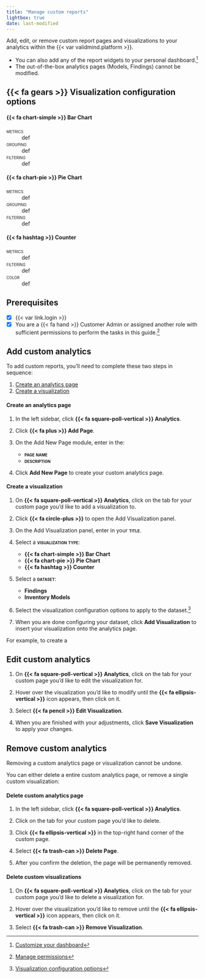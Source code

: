 ```yaml
---
title: "Manage custom reports"
lightbox: true
date: last-modified
---
```


Add, edit, or remove custom report pages and visualizations to your analytics within the {{< var validmind.platform >}}. 

- You can also add any of the report widgets to your personal dashboard.[^1]
- The out-of-the-box analytics pages (Models, Findings) cannot be modified. 

::: {.callout collapse="true" appearance="minimal"}
## {{< fa gears >}} Visualization configuration options

#### {{< fa chart-simple >}} Bar Chart

[metrics]{.smallcaps}
: def

[grouping]{.smallcaps}
: def

[filtering]{.smallcaps}
: def

#### {{< fa chart-pie >}} Pie Chart

[metrics]{.smallcaps}
: def

[grouping]{.smallcaps}
: def

[filtering]{.smallcaps}
: def

#### {{< fa hashtag >}} Counter

[metrics]{.smallcaps}
: def

[filtering]{.smallcaps}
: def

[color]{.smallcaps}
: def
:::

::: {.attn}

## Prerequisites

- [x] {{< var link.login >}}
- [x] You are a [{{< fa hand >}} Customer Admin]{.bubble} or assigned another role with sufficient permissions to perform the tasks in this guide.[^2] 

:::

## Add custom analytics

To add custom reports, you'll need to complete these two steps in sequence:

1. [Create an analytics page](#create-an-analytics-page)
2. [Create a visualization](#create-a-visualization)

#### Create an analytics page

1. In the left sidebar, click **{{< fa square-poll-vertical >}} Analytics**.

2. Click **{{< fa plus >}} Add Page**.

3. On the Add New Page module, enter in the:

    - **[page name]{.smallcaps}**
    - **[description]{.smallcaps}**

4. Click **Add New Page** to create your custom analytics page. 

#### Create a visualization

1. On **{{< fa square-poll-vertical >}} Analytics**, click on the tab for your custom page you'd like to add a visualization to. 

2. Click **{{< fa circle-plus >}}** to open the Add Visualization panel.

3. On the Add Visualization panel, enter in your **[title]{.smallcaps}**.

4. Select a **[visualization type]{.smallcaps}**:

    - **{{< fa chart-simple >}} Bar Chart**
    - **{{< fa chart-pie >}} Pie Chart**
    - **{{< fa hashtag >}} Counter**

5. Select a **[dataset]{.smallcaps}**:

    - **Findings**
    - **Inventory Models**

6. Select the visualization configuration options to apply to the dataset.[^3]

7. When you are done configuring your dataset, click **Add Visualization** to insert your visualization onto the analytics page.

For example, to create a 



## Edit custom analytics

1. On **{{< fa square-poll-vertical >}} Analytics**, click on the tab for your custom page you'd like to edit the visualization for.

2. Hover over the visualization you'd like to modify until the **{{< fa ellipsis-vertical >}}** icon appears, then click on it.

3. Select **{{< fa pencil >}} Edit Visualization**.

4. When you are finished with your adjustments, click **Save Visualization** to apply your changes.

## Remove custom analytics

::: {.callout-important title="Deletion of customized report setup is permanent."}
Removing a custom analytics page or visualization cannot be undone.
:::

You can either delete a entire custom analytics page, or remove a single custom visualization: 

#### Delete custom analytics page

1. In the left sidebar, click **{{< fa square-poll-vertical >}} Analytics**.

2. Click on the tab for your custom page you'd like to delete.

3. Click **{{< fa ellipsis-vertical >}}** in the top-right hand corner of the custom page.

4. Select **{{< fa trash-can >}} Delete Page**.

5. After you confirm the deletion, the page will be permanently removed. 


#### Delete custom visualizations

1. On **{{< fa square-poll-vertical >}} Analytics**, click on the tab for your custom page you'd like to delete a visualization for.

2. Hover over the visualization you'd like to remove until the **{{< fa ellipsis-vertical >}}** icon appears, then click on it.

3. Select **{{< fa trash-can >}} Remove Visualization**.




<!-- FOOTNOTES -->

[^1]: [Customize your dashboard](/guide/configuration/customize-your-dashboard.qmd)

[^2]: [Manage permissions](/guide/configuration/manage-permissions.qmd)

[^3]: [Visualization configuration options](#visualization-configuration-options)